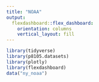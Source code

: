 ```yaml
---
title: "NOAA"
output: 
  flexdashboard::flex_dashboard:
    orientation: columns
    vertical_layout: fill
---
```


```r
library(tidyverse)
library(p8105.datasets)
library(plotly)
library(flexdashboard)
data("ny_noaa")
```

